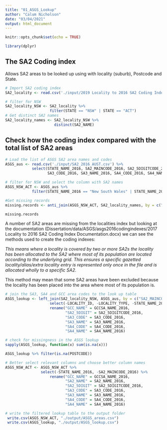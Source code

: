 ```yaml
---
title: "01_ASGS_Lookup"
author: "Calum Nicholson"
date: "03/04/2021"
output: html_document
---
```


```r
knitr::opts_chunk$set(echo = TRUE)

library(dplyr)
```

## The SA2 Coding index 

Allows SA2 areas to be looked up using with locality (suburb), Postcode and State.
``` r
# Import SA2 coding index
SA2_locality <- read.csv('./input/2019 Locality to 2016 SA2 Coding Index.csv')

# filter for NSW
SA2_locality_NSW <- SA2_locality %>%
                    filter(STATE == "NSW" | STATE == "ACT")
# Get distinct SA2 names
SA2_locality_names <- SA2_locality_NSW %>%
                      distinct(SA2_NAME)

```

## Check how the coding index compared with the total list of SA2 areas

``` r
# Load the list of ASGS SA2 area names and codes
ASGS_aus <- read.csv('./input/SA2_2016_AUST.csv') %>%
            select(STATE_NAME_2016, SA2_MAINCODE_2016, SA2_5DIGITCODE_2016, SA2_NAME_2016,
                   SA3_CODE_2016, SA3_NAME_2016, SA4_CODE_2016, SA4_NAME_2016, GCCSA_NAME_2016)

# filter for NSW and select the column with SA2 names
ASGS_NSW_ACT <- ASGS_aus %>%
            filter(STATE_NAME_2016 == "New South Wales" | STATE_NAME_2016 == "Australian Capital Territory")
```


``` r
#Get missing records
missing.records <- anti_join(ASGS_NSW_ACT, SA2_locality_names, by = c("SA2_NAME_2016" = "SA2_NAME"))

missing.records
```


A number of SA2 areas are missing from the localities index but looking at the documentation (Dissertation/data/ASGS/asgs2016codingindexes/2017 Locality to 2016 SA2 Coding Index Documentation.docx) we can see the methods used to create the coding indexes:

_This means where a locality is covered by two or more SA2s the locality has been allocated to the SA2 where most of its population are located according to the underlying grid.  This ensures a specific gazetted locality/alias/extra locality entry is represented only once in the file and is allocated wholly to a specific SA2._

This method may mean that some SA2 areas have been excluded because the locality has been placed into the area where most of its population is.

``` r
# join the SA3, SA4 and GCC area codes to the look up table
ASGS_lookup <- left_join(SA2_locality_NSW, ASGS_aus, by = c("SA2_MAINCODE" = "SA2_MAINCODE_2016")) %>%
                    select(-LOCALITY_ID, -LOCALITY_TYPE, -STATE_NAME_2016, -SA2_NAME_2016) %>%
                    rename("GCC_NAME" = GCCSA_NAME_2016,
                           "SA2_5DIGIT" = SA2_5DIGITCODE_2016,
                           "SA3_CODE" = SA3_CODE_2016,
                           "SA3_NAME" = SA3_NAME_2016,
                           "SA4_CODE" = SA4_CODE_2016,
                           "SA4_NAME" = SA4_NAME_2016)
```

``` r
# check for missingness in the ASGS lookup
sapply(ASGS_lookup, function(x) sum(is.na(x)))

ASGS_lookup %>% filter(is.na(POSTCODE))
```

``` r
# Better select relevant columns and choose better column names
ASGS_NSW_ACT <- ASGS_NSW_ACT %>%
                select(-STATE_NAME_2016, -SA2_MAINCODE_2016) %>%
                    rename("GCC_NAME" = GCCSA_NAME_2016,
                           "SA2_NAME" = SA2_NAME_2016,
                           "SA2_5DIGIT" = SA2_5DIGITCODE_2016,
                           "SA3_CODE" = SA3_CODE_2016,
                           "SA3_NAME" = SA3_NAME_2016,
                           "SA4_CODE" = SA4_CODE_2016,
                           "SA4_NAME" = SA4_NAME_2016)


```

``` r
# write the filtered lookup table to the output folder
 write.csv(ASGS_NSW_ACT, "./output/ASGS_areas.csv")
 write.csv(ASGS_lookup, "./output/ASGS_lookup.csv")

```



